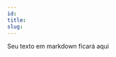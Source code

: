 ```yaml
---
id:
title:
slug:
---
```


Seu texto em markdown ficará aqui

<Feedback
  pageId="<substitua pelo mesmo valor preenchido no campo `id` acima>"
  title="<substitua pelo mesmo valor preenchido no campo `title` acima>"
/>
